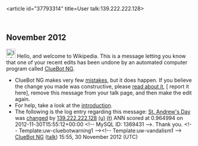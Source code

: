 <article id="37793314" title=User talk:139.222.222.128>
	<talkpage id="37793314" title="User talk:139.222.222.128">


== November 2012 ==
[[Image:Information.svg|left|25px|alt=|link=]] Hello, and welcome to Wikipedia. This is a message letting you know that one of your recent edits has been undone by an automated computer program called [[User:ClueBot NG|ClueBot NG]].
{{clear}}
* ClueBot NG makes very few [[User:ClueBot NG#Information About False Positives|mistakes]], but it does happen. If you believe the change you made was constructive, please [[User:ClueBot NG#Information About False Positives|read about it]], [{{User:ClueBot NG/Warnings/FPReport|1369431}} report it here], remove this message from your talk page, and then make the edit again.
* For help, take a look at the [[Wikipedia:Introduction|introduction]].
* The following is the log entry regarding this message: [[St. Andrew's Day]] was [http://en.wikipedia.org/w/index.php?title=St.+Andrew%27s+Day&amp;diff=525715698&amp;oldid=525713578 changed] by [[Special:Contributions/139.222.222.128|139.222.222.128]] [[User:139.222.222.128|(u)]] [[User talk:139.222.222.128|(t)]] ANN scored at 0.964994 on 2012-11-30T15:55:12+00:00 &lt;!-- MySQL ID: 1369431 --&gt;. Thank you. &lt;!-- Template:uw-cluebotwarning1 --&gt;&lt;!-- Template:uw-vandalism1 --&gt; [[User:ClueBot NG|ClueBot NG]] ([[User talk:ClueBot NG|talk]]) 15:55, 30 November 2012 (UTC)
	</talkpage>
</article>